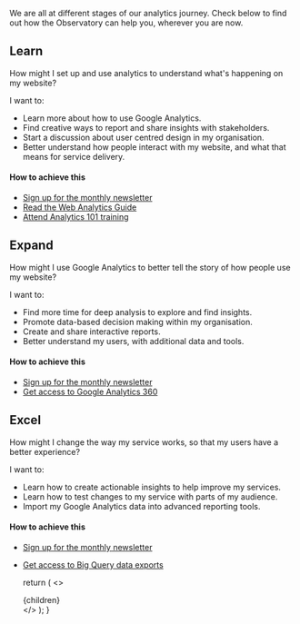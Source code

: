 
<!-- This default export overrides the default layout ensuring -->
<!--  that the FAQ component isn't wrapped by other elements -->

<p class="intro">
  We are all at different stages of our analytics journey. Check below to find
  out how the Observatory can help you, wherever you are now.
</p>

## Learn

<div className="au-callout max-42">
  <p>
    How might I set up and use analytics to understand what's happening on my
    website?
  </p>
</div>

I want to:

- Learn more about how to use Google Analytics.
- Find creative ways to report and share insights with stakeholders.
- Start a discussion about user centred design in my organisation.
- Better understand how people interact with my website, and what that means for
  service delivery.

#### How to achieve this

- [Sign up for the monthly newsletter](#email)
- [Read the Web Analytics Guide](https://www.dta.gov.au/our-projects/google-analytics-government/web-analytics-agile)
- [Attend Analytics 101 training](/events)

## Expand

<div className="au-callout max-42">
  <p>
    How might I use Google Analytics to better tell the story of how people use
    my website?
  </p>
</div>

I want to:

- Find more time for deep analysis to explore and find insights.
- Promote data-based decision making within my organisation.
- Create and share interactive reports.
- Better understand my users, with additional data and tools.

#### How to achieve this

- [Sign up for the monthly newsletter](#email)
- [Get access to Google Analytics 360](/analytics-360)

## Excel

<div className="au-callout max-42">
  <p>
    How might I change the way my service works, so that my users have a better
    experience?
  </p>
</div>

I want to:

- Learn how to create actionable insights to help improve my services.
- Learn how to test changes to my service with parts of my audience.
- Import my Google Analytics data into advanced reporting tools.

#### How to achieve this

- [Sign up for the monthly newsletter](#email)
- [Get access to Big Query data exports](/signup)

  return (
    <DefaultLayout pageContext={pageContext} location={location}>
      <>
        <SEO
          title="Google Analytics 360"
          description="Get your team and agency up and running on their analytics journey. Or take a step further with deeper insights."
        />
        <div className="container-fluid au-body">{children}</div>
        <Section alt={true}>
          <SubscribeBlock
            heading="Monthly newsletter"
            body="Wherever you are in your analytics journey, the monthly
                Observatory newsletter can help you make the most out of your
                service analytics"
            darkTextInput={true}
          />
        </Section>
      </>
    </DefaultLayout>
  );
}

